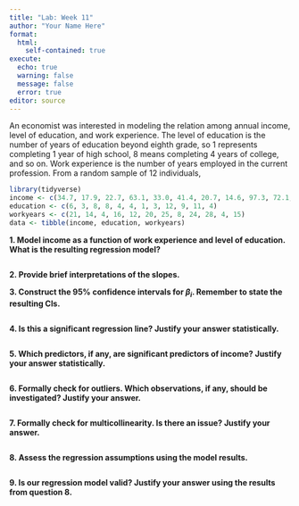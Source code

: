 ```yaml
---
title: "Lab: Week 11"
author: "Your Name Here"
format: 
  html:
    self-contained: true
execute:
  echo: true
  warning: false
  message: false
  error: true
editor: source
---
```


An economist was interested in modeling the relation among annual income, level of education, and work experience. The level of education is the number of years of education beyond eighth grade, so 1 represents completing 1 year of high school, 8 means completing 4 years of college, and so on. Work experience is the number of years employed in the current profession. From a random sample of 12 individuals,

```r
library(tidyverse)
income <- c(34.7, 17.9, 22.7, 63.1, 33.0, 41.4, 20.7, 14.6, 97.3, 72.1, 49.1, 52.0)
education <- c(6, 3, 8, 8, 4, 4, 1, 3, 12, 9, 11, 4)
workyears <- c(21, 14, 4, 16, 12, 20, 25, 8, 24, 28, 4, 15)
data <- tibble(income, education, workyears)
```

**1. Model income as a function of work experience and level of education. What is the resulting regression model?**

```r

```

**2. Provide brief interpretations of the slopes.**



**3. Construct the 95\% confidence intervals for $\beta_i$. Remember to state the resulting CIs.**

```r

```

**4. Is this a significant regression line? Justify your answer statistically.**

```r

```

**5. Which predictors, if any, are significant predictors of income? Justify your answer statistically.**

```r

```

**6. Formally check for outliers. Which observations, if any, should be investigated? Justify your answer.**

```r

```

**7. Formally check for multicollinearity. Is there an issue? Justify your answer.**

```r

```

**8. Assess the regression assumptions using the model results.**

```r

```

**9. Is our regression model valid? Justify your answer using the results from question 8.**






